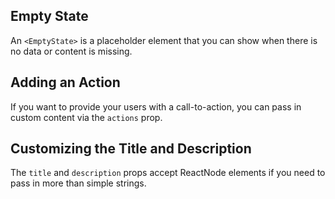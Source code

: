 
## Empty State

An `<EmptyState>` is a placeholder element that you can show when there is no data or content is missing.

<EmptyStateWithDescription />

## Adding an Action

If you want to provide your users with a call-to-action, you can pass in custom content via the `actions` prop.

<EmptyStateWithActions />

## Customizing the Title and Description

The `title` and `description` props accept ReactNode elements if you need to pass in more than simple strings.

<EmptyStateWithContent />
